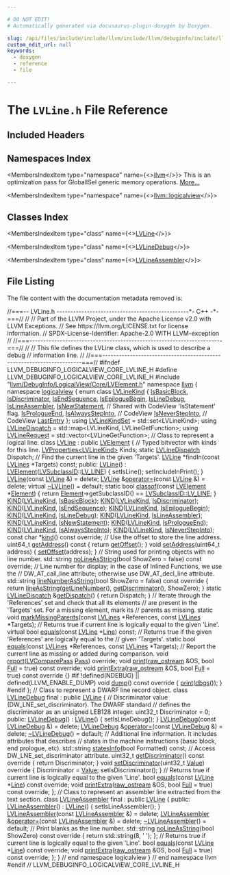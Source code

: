 ```yaml
---

# DO NOT EDIT!
# Automatically generated via docusaurus-plugin-doxygen by Doxygen.

slug: /api/files/include/include/llvm/include/llvm/debuginfo/include/llvm/debuginfo/logicalview/include/llvm/debuginfo/logicalview/core/lvline-h
custom_edit_url: null
keywords:
  - doxygen
  - reference
  - file

---
```





# The `LVLine.h` File Reference

<DoxygenPage pluginConfig={pluginConfig}>



## Included Headers

<IncludesList>
<IncludesListItem
  filePath="llvm/DebugInfo/LogicalView/Core/LVElement.h"
  permalink="/docs/api/files/include/include/llvm/include/llvm/debuginfo/include/llvm/debuginfo/logicalview/include/llvm/debuginfo/logicalview/core/lvelement-h"
  isLocal="true" />
</IncludesList>

## Namespaces Index

<MembersIndex>

<MembersIndexItem
  type="namespace"
  name={<><a href="/docs/api/namespaces/llvm">llvm</a></>}>
This is an optimization pass for GlobalISel generic memory operations. <a href="/docs/api/namespaces/llvm/#details">More...</a>
</MembersIndexItem>

<MembersIndexItem
  type="namespace"
  name={<><a href="/docs/api/namespaces/llvm/logicalview">llvm::logicalview</a></>}>
</MembersIndexItem>

</MembersIndex>

## Classes Index

<MembersIndex>

<MembersIndexItem
  type="class"
  name={<><a href="/docs/api/classes/llvm/logicalview/lvline">LVLine</a></>}>
</MembersIndexItem>

<MembersIndexItem
  type="class"
  name={<><a href="/docs/api/classes/llvm/logicalview/lvlinedebug">LVLineDebug</a></>}>
</MembersIndexItem>

<MembersIndexItem
  type="class"
  name={<><a href="/docs/api/classes/llvm/logicalview/lvlineassembler">LVLineAssembler</a></>}>
</MembersIndexItem>

</MembersIndex>


## File Listing

The file content with the documentation metadata removed is:

<ProgramListing>

<Link id="l00001" /><CodeLine lineNumber="1"><span class="doxyHighlightComment">//===-- LVLine.h ------------------------------------------------&#42;- C++ -&#42;-===//</span></CodeLine>
<Link id="l00002" /><CodeLine lineNumber="2"><span class="doxyHighlightComment">//</span></CodeLine>
<Link id="l00003" /><CodeLine lineNumber="3"><span class="doxyHighlightComment">// Part of the LLVM Project, under the Apache License v2.0 with LLVM Exceptions.</span></CodeLine>
<Link id="l00004" /><CodeLine lineNumber="4"><span class="doxyHighlightComment">// See https://llvm.org/LICENSE.txt for license information.</span></CodeLine>
<Link id="l00005" /><CodeLine lineNumber="5"><span class="doxyHighlightComment">// SPDX-License-Identifier: Apache-2.0 WITH LLVM-exception</span></CodeLine>
<Link id="l00006" /><CodeLine lineNumber="6"><span class="doxyHighlightComment">//</span></CodeLine>
<Link id="l00007" /><CodeLine lineNumber="7"><span class="doxyHighlightComment">//===----------------------------------------------------------------------===//</span></CodeLine>
<Link id="l00008" /><CodeLine lineNumber="8"><span class="doxyHighlightComment">//</span></CodeLine>
<Link id="l00009" /><CodeLine lineNumber="9"><span class="doxyHighlightComment">// This file defines the LVLine class, which is used to describe a debug</span></CodeLine>
<Link id="l00010" /><CodeLine lineNumber="10"><span class="doxyHighlightComment">// information line.</span></CodeLine>
<Link id="l00011" /><CodeLine lineNumber="11"><span class="doxyHighlightComment">//</span></CodeLine>
<Link id="l00012" /><CodeLine lineNumber="12"><span class="doxyHighlightComment">//===----------------------------------------------------------------------===//</span></CodeLine>
<Link id="l00013" /><CodeLine lineNumber="13"></CodeLine>
<Link id="l00014" /><CodeLine lineNumber="14"><span class="doxyHighlightPreprocessor">#ifndef LLVM&#95;DEBUGINFO&#95;LOGICALVIEW&#95;CORE&#95;LVLINE&#95;H</span></CodeLine>
<Link id="l00015" /><CodeLine lineNumber="15"><span class="doxyHighlightPreprocessor">#define LLVM&#95;DEBUGINFO&#95;LOGICALVIEW&#95;CORE&#95;LVLINE&#95;H</span></CodeLine>
<Link id="l00016" /><CodeLine lineNumber="16"></CodeLine>
<Link id="l00017" /><CodeLine lineNumber="17"><span class="doxyHighlightPreprocessor">#include &quot;<a href="/docs/api/files/include/include/llvm/include/llvm/debuginfo/include/llvm/debuginfo/logicalview/include/llvm/debuginfo/logicalview/core/lvelement-h">llvm/DebugInfo/LogicalView/Core/LVElement.h</a>&quot;</span></CodeLine>
<Link id="l00018" /><CodeLine lineNumber="18"></CodeLine>
<Link id="l00019" /><CodeLine lineNumber="19"><span class="doxyHighlightKeyword">namespace </span><span class="doxyHighlight"><a href="/docs/api/namespaces/llvm">llvm</a> &#123;</span></CodeLine>
<Link id="l00020" /><CodeLine lineNumber="20"><span class="doxyHighlightKeyword">namespace </span><span class="doxyHighlight"><a href="/docs/api/namespaces/llvm/logicalview">logicalview</a> &#123;</span></CodeLine>
<Link id="l00021" /><CodeLine lineNumber="21"></CodeLine>
<Link id="l00022" /><CodeLine lineNumber="22" lineLink="/docs/api/namespaces/llvm/logicalview/#a4fb88498f1d8cd98780c0efa2f375336"><span class="doxyHighlightKeyword">enum class</span><span class="doxyHighlight"> <a href="/docs/api/namespaces/llvm/logicalview/#a4fb88498f1d8cd98780c0efa2f375336">LVLineKind</a> &#123;</span></CodeLine>
<Link id="l00023" /><CodeLine lineNumber="23" lineLink="/docs/api/namespaces/llvm/logicalview/#a4fb88498f1d8cd98780c0efa2f375336a6168a0859683f97b2b5d9cbba8c8e257"><span class="doxyHighlight">  <a href="/docs/api/namespaces/llvm/logicalview/#a4fb88498f1d8cd98780c0efa2f375336a6168a0859683f97b2b5d9cbba8c8e257">IsBasicBlock</a>,</span></CodeLine>
<Link id="l00024" /><CodeLine lineNumber="24" lineLink="/docs/api/namespaces/llvm/logicalview/#a4fb88498f1d8cd98780c0efa2f375336af68d45f25392ac94653fdef15baff34e"><span class="doxyHighlight">  <a href="/docs/api/namespaces/llvm/logicalview/#a4fb88498f1d8cd98780c0efa2f375336af68d45f25392ac94653fdef15baff34e">IsDiscriminator</a>,</span></CodeLine>
<Link id="l00025" /><CodeLine lineNumber="25" lineLink="/docs/api/namespaces/llvm/logicalview/#a4fb88498f1d8cd98780c0efa2f375336abd287ea9da334cd09c1e2c67af106bc6"><span class="doxyHighlight">  <a href="/docs/api/namespaces/llvm/logicalview/#a4fb88498f1d8cd98780c0efa2f375336abd287ea9da334cd09c1e2c67af106bc6">IsEndSequence</a>,</span></CodeLine>
<Link id="l00026" /><CodeLine lineNumber="26" lineLink="/docs/api/namespaces/llvm/logicalview/#a4fb88498f1d8cd98780c0efa2f375336a3b10f9d068c0e6888102f444a501c47b"><span class="doxyHighlight">  <a href="/docs/api/namespaces/llvm/logicalview/#a4fb88498f1d8cd98780c0efa2f375336a3b10f9d068c0e6888102f444a501c47b">IsEpilogueBegin</a>,</span></CodeLine>
<Link id="l00027" /><CodeLine lineNumber="27" lineLink="/docs/api/namespaces/llvm/logicalview/#a4fb88498f1d8cd98780c0efa2f375336a45bb89d7ce1e65df49f3c2a5cf216a9e"><span class="doxyHighlight">  <a href="/docs/api/namespaces/llvm/logicalview/#a4fb88498f1d8cd98780c0efa2f375336a45bb89d7ce1e65df49f3c2a5cf216a9e">IsLineDebug</a>,</span></CodeLine>
<Link id="l00028" /><CodeLine lineNumber="28" lineLink="/docs/api/namespaces/llvm/logicalview/#a4fb88498f1d8cd98780c0efa2f375336a35ff992760017bb12dd87737bc73c50b"><span class="doxyHighlight">  <a href="/docs/api/namespaces/llvm/logicalview/#a4fb88498f1d8cd98780c0efa2f375336a35ff992760017bb12dd87737bc73c50b">IsLineAssembler</a>,</span></CodeLine>
<Link id="l00029" /><CodeLine lineNumber="29" lineLink="/docs/api/namespaces/llvm/logicalview/#a4fb88498f1d8cd98780c0efa2f375336aa029b03eaba8b6dfabd628cf32ac4f44"><span class="doxyHighlight">  <a href="/docs/api/namespaces/llvm/logicalview/#a4fb88498f1d8cd98780c0efa2f375336aa029b03eaba8b6dfabd628cf32ac4f44">IsNewStatement</a>, </span><span class="doxyHighlightComment">// Shared with CodeView &#39;IsStatement&#39; flag.</span></CodeLine>
<Link id="l00030" /><CodeLine lineNumber="30" lineLink="/docs/api/namespaces/llvm/logicalview/#a4fb88498f1d8cd98780c0efa2f375336aa5a52802d816b1166f70222433e6c6dd"><span class="doxyHighlight">  <a href="/docs/api/namespaces/llvm/logicalview/#a4fb88498f1d8cd98780c0efa2f375336aa5a52802d816b1166f70222433e6c6dd">IsPrologueEnd</a>,</span></CodeLine>
<Link id="l00031" /><CodeLine lineNumber="31" lineLink="/docs/api/namespaces/llvm/logicalview/#a4fb88498f1d8cd98780c0efa2f375336a50d4705ee0083c52abb656dd67ddb150"><span class="doxyHighlight">  <a href="/docs/api/namespaces/llvm/logicalview/#a4fb88498f1d8cd98780c0efa2f375336a50d4705ee0083c52abb656dd67ddb150">IsAlwaysStepInto</a>, </span><span class="doxyHighlightComment">// CodeView</span></CodeLine>
<Link id="l00032" /><CodeLine lineNumber="32" lineLink="/docs/api/namespaces/llvm/logicalview/#a4fb88498f1d8cd98780c0efa2f375336af078f2fd1776dd9cdd59522d51309ea0"><span class="doxyHighlight">  <a href="/docs/api/namespaces/llvm/logicalview/#a4fb88498f1d8cd98780c0efa2f375336af078f2fd1776dd9cdd59522d51309ea0">IsNeverStepInto</a>,  </span><span class="doxyHighlightComment">// CodeView</span></CodeLine>
<Link id="l00033" /><CodeLine lineNumber="33" lineLink="/docs/api/namespaces/llvm/logicalview/#a4fb88498f1d8cd98780c0efa2f375336aa8dd94192f46c5d6b627fa48d2232456"><span class="doxyHighlight">  <a href="/docs/api/namespaces/llvm/logicalview/#a67a0a9e98b6eba7815f33e0e25ab4a3daa8dd94192f46c5d6b627fa48d2232456">LastEntry</a></span></CodeLine>
<Link id="l00034" /><CodeLine lineNumber="34"><span class="doxyHighlight">&#125;;</span></CodeLine>
<Link id="l00035" /><CodeLine lineNumber="35" lineLink="/docs/api/namespaces/llvm/logicalview/#adfdf444035a779e7455d7f8113c8dc6a"><span class="doxyHighlightKeyword">using </span><span class="doxyHighlight"><a href="/docs/api/namespaces/llvm/logicalview/#adfdf444035a779e7455d7f8113c8dc6a">LVLineKindSet</a> = std::set&lt;LVLineKind&gt;;</span></CodeLine>
<Link id="l00036" /><CodeLine lineNumber="36" lineLink="/docs/api/namespaces/llvm/logicalview/#a1e9ba607f668a01329e28f5ed0762246"><span class="doxyHighlightKeyword">using </span><span class="doxyHighlight"><a href="/docs/api/namespaces/llvm/logicalview/#a1e9ba607f668a01329e28f5ed0762246">LVLineDispatch</a> = std::map&lt;LVLineKind, LVLineGetFunction&gt;;</span></CodeLine>
<Link id="l00037" /><CodeLine lineNumber="37" lineLink="/docs/api/namespaces/llvm/logicalview/#a22db5a95e059f68039e3b4349e5f27ff"><span class="doxyHighlightKeyword">using </span><span class="doxyHighlight"><a href="/docs/api/namespaces/llvm/logicalview/#a22db5a95e059f68039e3b4349e5f27ff">LVLineRequest</a> = std::vector&lt;LVLineGetFunction&gt;;</span></CodeLine>
<Link id="l00038" /><CodeLine lineNumber="38"></CodeLine>
<Link id="l00039" /><CodeLine lineNumber="39"><span class="doxyHighlightComment">// Class to represent a logical line.</span></CodeLine>
<Link id="l00040" /><CodeLine lineNumber="40" lineLink="/docs/api/classes/llvm/logicalview/lvline"><span class="doxyHighlightKeyword">class </span><span class="doxyHighlight"><a href="/docs/api/classes/llvm/logicalview/lvline/#a1015eee700c3e9537e1d692d4f3834d8">LVLine</a> : </span><span class="doxyHighlightKeyword">public</span><span class="doxyHighlight"> <a href="/docs/api/classes/llvm/logicalview/lvelement/#a472b2d467bd099e1735f895c415ae034">LVElement</a> &#123;</span></CodeLine>
<Link id="l00041" /><CodeLine lineNumber="41"><span class="doxyHighlight">  </span><span class="doxyHighlightComment">// Typed bitvector with kinds for this line.</span></CodeLine>
<Link id="l00042" /><CodeLine lineNumber="42"><span class="doxyHighlight">  <a href="/docs/api/classes/llvm/logicalview/lvproperties">LVProperties&lt;LVLineKind&gt;</a> Kinds;</span></CodeLine>
<Link id="l00043" /><CodeLine lineNumber="43"><span class="doxyHighlight">  </span><span class="doxyHighlightKeyword">static</span><span class="doxyHighlight"> <a href="/docs/api/namespaces/llvm/logicalview/#a1e9ba607f668a01329e28f5ed0762246">LVLineDispatch</a> Dispatch;</span></CodeLine>
<Link id="l00044" /><CodeLine lineNumber="44"></CodeLine>
<Link id="l00045" /><CodeLine lineNumber="45"><span class="doxyHighlight">  </span><span class="doxyHighlightComment">// Find the current line in the given &#39;Targets&#39;.</span></CodeLine>
<Link id="l00046" /><CodeLine lineNumber="46"><span class="doxyHighlight">  <a href="/docs/api/classes/llvm/logicalview/lvline/#a1015eee700c3e9537e1d692d4f3834d8">LVLine</a> &#42;findIn(</span><span class="doxyHighlightKeyword">const</span><span class="doxyHighlight"> <a href="/docs/api/namespaces/llvm/logicalview/#ad04c501dd7f0cb888ae3e44b71be05e0">LVLines</a> &#42;Targets) </span><span class="doxyHighlightKeyword">const</span><span class="doxyHighlight">;</span></CodeLine>
<Link id="l00047" /><CodeLine lineNumber="47"></CodeLine>
<Link id="l00048" /><CodeLine lineNumber="48"><span class="doxyHighlightKeyword">public</span><span class="doxyHighlight">:</span></CodeLine>
<Link id="l00049" /><CodeLine lineNumber="49" lineLink="/docs/api/classes/llvm/logicalview/lvline/#a1015eee700c3e9537e1d692d4f3834d8"><span class="doxyHighlight">  <a href="/docs/api/classes/llvm/logicalview/lvline/#a1015eee700c3e9537e1d692d4f3834d8">LVLine</a>() : <a href="/docs/api/classes/llvm/logicalview/lvelement/#a472b2d467bd099e1735f895c415ae034">LVElement</a>(<a href="/docs/api/namespaces/llvm/logicalview/#ac5b889725ac97a28717b8f8de99c9797">LVSubclassID</a>::<a href="/docs/api/namespaces/llvm/logicalview/#ac5b889725ac97a28717b8f8de99c9797ac7cb35d428aaa13c76e02b35d152163a">LV&#95;LINE</a>) &#123;</span></CodeLine>
<Link id="l00050" /><CodeLine lineNumber="50"><span class="doxyHighlight">    setIsLine();</span></CodeLine>
<Link id="l00051" /><CodeLine lineNumber="51"><span class="doxyHighlight">    setIncludeInPrint();</span></CodeLine>
<Link id="l00052" /><CodeLine lineNumber="52"><span class="doxyHighlight">  &#125;</span></CodeLine>
<Link id="l00053" /><CodeLine lineNumber="53" lineLink="/docs/api/classes/llvm/logicalview/lvline/#ae94e8fd58bdc3dac3e50364163c0fd0d"><span class="doxyHighlight">  <a href="/docs/api/classes/llvm/logicalview/lvline/#ae94e8fd58bdc3dac3e50364163c0fd0d">LVLine</a>(</span><span class="doxyHighlightKeyword">const</span><span class="doxyHighlight"> <a href="/docs/api/classes/llvm/logicalview/lvline/#a1015eee700c3e9537e1d692d4f3834d8">LVLine</a> &amp;) = </span><span class="doxyHighlightKeyword">delete</span><span class="doxyHighlight">;</span></CodeLine>
<Link id="l00054" /><CodeLine lineNumber="54" lineLink="/docs/api/classes/llvm/logicalview/lvline/#ac1369e631aebe154c6771e16e539ec19"><span class="doxyHighlight">  <a href="/docs/api/classes/llvm/logicalview/lvline/#a1015eee700c3e9537e1d692d4f3834d8">LVLine</a> &amp;<a href="/docs/api/classes/llvm/logicalview/lvline/#ac1369e631aebe154c6771e16e539ec19">operator=</a>(</span><span class="doxyHighlightKeyword">const</span><span class="doxyHighlight"> <a href="/docs/api/classes/llvm/logicalview/lvline/#a1015eee700c3e9537e1d692d4f3834d8">LVLine</a> &amp;) = </span><span class="doxyHighlightKeyword">delete</span><span class="doxyHighlight">;</span></CodeLine>
<Link id="l00055" /><CodeLine lineNumber="55" lineLink="/docs/api/classes/llvm/logicalview/lvline/#a4b10c2de3e045c8eb1eea83ddd1f9a9e"><span class="doxyHighlight">  </span><span class="doxyHighlightKeyword">virtual</span><span class="doxyHighlight"> <a href="/docs/api/classes/llvm/logicalview/lvline/#a4b10c2de3e045c8eb1eea83ddd1f9a9e">~LVLine</a>() = </span><span class="doxyHighlightKeywordFlow">default</span><span class="doxyHighlight">;</span></CodeLine>
<Link id="l00056" /><CodeLine lineNumber="56"></CodeLine>
<Link id="l00057" /><CodeLine lineNumber="57" lineLink="/docs/api/classes/llvm/logicalview/lvline/#a830572ebdf3fbf03ed3cb6e8775cf806"><span class="doxyHighlight">  </span><span class="doxyHighlightKeyword">static</span><span class="doxyHighlight"> </span><span class="doxyHighlightKeywordType">bool</span><span class="doxyHighlight"> <a href="/docs/api/classes/llvm/logicalview/lvline/#a830572ebdf3fbf03ed3cb6e8775cf806">classof</a>(</span><span class="doxyHighlightKeyword">const</span><span class="doxyHighlight"> <a href="/docs/api/classes/llvm/logicalview/lvelement/#a472b2d467bd099e1735f895c415ae034">LVElement</a> &#42;<a href="/docs/api/classes/llvm/logicalview/lvobject/#a0443a6aea3e495934ac8b6da347b18cc">Element</a>) &#123;</span></CodeLine>
<Link id="l00058" /><CodeLine lineNumber="58"><span class="doxyHighlight">    </span><span class="doxyHighlightKeywordFlow">return</span><span class="doxyHighlight"> <a href="/docs/api/classes/llvm/logicalview/lvobject/#a0443a6aea3e495934ac8b6da347b18cc">Element</a>-&gt;getSubclassID() == <a href="/docs/api/namespaces/llvm/logicalview/#ac5b889725ac97a28717b8f8de99c9797ac7cb35d428aaa13c76e02b35d152163a">LVSubclassID::LV&#95;LINE</a>;</span></CodeLine>
<Link id="l00059" /><CodeLine lineNumber="59"><span class="doxyHighlight">  &#125;</span></CodeLine>
<Link id="l00060" /><CodeLine lineNumber="60"></CodeLine>
<Link id="l00061" /><CodeLine lineNumber="61" lineLink="/docs/api/classes/llvm/logicalview/lvline/#a81f7b6c86e40421e4a37695f8d77e9d1"><span class="doxyHighlight">  <a href="/docs/api/classes/llvm/logicalview/lvline/#a81f7b6c86e40421e4a37695f8d77e9d1">KIND</a>(<a href="/docs/api/namespaces/llvm/logicalview/#a4fb88498f1d8cd98780c0efa2f375336">LVLineKind</a>, <a href="/docs/api/namespaces/llvm/logicalview/#a4fb88498f1d8cd98780c0efa2f375336a6168a0859683f97b2b5d9cbba8c8e257">IsBasicBlock</a>);</span></CodeLine>
<Link id="l00062" /><CodeLine lineNumber="62" lineLink="/docs/api/classes/llvm/logicalview/lvline/#a8b1a498919ce1810e06810910bd079a1"><span class="doxyHighlight">  <a href="/docs/api/classes/llvm/logicalview/lvline/#a8b1a498919ce1810e06810910bd079a1">KIND</a>(<a href="/docs/api/namespaces/llvm/logicalview/#a4fb88498f1d8cd98780c0efa2f375336">LVLineKind</a>, <a href="/docs/api/namespaces/llvm/logicalview/#a4fb88498f1d8cd98780c0efa2f375336af68d45f25392ac94653fdef15baff34e">IsDiscriminator</a>);</span></CodeLine>
<Link id="l00063" /><CodeLine lineNumber="63" lineLink="/docs/api/classes/llvm/logicalview/lvline/#ad3b2a9f457e2b250b97129e536576c0d"><span class="doxyHighlight">  <a href="/docs/api/classes/llvm/logicalview/lvline/#ad3b2a9f457e2b250b97129e536576c0d">KIND</a>(<a href="/docs/api/namespaces/llvm/logicalview/#a4fb88498f1d8cd98780c0efa2f375336">LVLineKind</a>, <a href="/docs/api/namespaces/llvm/logicalview/#a4fb88498f1d8cd98780c0efa2f375336abd287ea9da334cd09c1e2c67af106bc6">IsEndSequence</a>);</span></CodeLine>
<Link id="l00064" /><CodeLine lineNumber="64" lineLink="/docs/api/classes/llvm/logicalview/lvline/#a00f26bda6881606dcbed83576c639e92"><span class="doxyHighlight">  <a href="/docs/api/classes/llvm/logicalview/lvline/#a00f26bda6881606dcbed83576c639e92">KIND</a>(<a href="/docs/api/namespaces/llvm/logicalview/#a4fb88498f1d8cd98780c0efa2f375336">LVLineKind</a>, <a href="/docs/api/namespaces/llvm/logicalview/#a4fb88498f1d8cd98780c0efa2f375336a3b10f9d068c0e6888102f444a501c47b">IsEpilogueBegin</a>);</span></CodeLine>
<Link id="l00065" /><CodeLine lineNumber="65" lineLink="/docs/api/classes/llvm/logicalview/lvline/#aafc5e60943251203a56975462c3e93e8"><span class="doxyHighlight">  <a href="/docs/api/classes/llvm/logicalview/lvline/#aafc5e60943251203a56975462c3e93e8">KIND</a>(<a href="/docs/api/namespaces/llvm/logicalview/#a4fb88498f1d8cd98780c0efa2f375336">LVLineKind</a>, <a href="/docs/api/namespaces/llvm/logicalview/#a4fb88498f1d8cd98780c0efa2f375336a45bb89d7ce1e65df49f3c2a5cf216a9e">IsLineDebug</a>);</span></CodeLine>
<Link id="l00066" /><CodeLine lineNumber="66" lineLink="/docs/api/classes/llvm/logicalview/lvline/#a60d07a3bb7eca82ee195df08a62c3f4b"><span class="doxyHighlight">  <a href="/docs/api/classes/llvm/logicalview/lvline/#a60d07a3bb7eca82ee195df08a62c3f4b">KIND</a>(<a href="/docs/api/namespaces/llvm/logicalview/#a4fb88498f1d8cd98780c0efa2f375336">LVLineKind</a>, <a href="/docs/api/namespaces/llvm/logicalview/#a4fb88498f1d8cd98780c0efa2f375336a35ff992760017bb12dd87737bc73c50b">IsLineAssembler</a>);</span></CodeLine>
<Link id="l00067" /><CodeLine lineNumber="67" lineLink="/docs/api/classes/llvm/logicalview/lvline/#af3cdf122bc78e7f9512f28300fabcbe7"><span class="doxyHighlight">  <a href="/docs/api/classes/llvm/logicalview/lvline/#af3cdf122bc78e7f9512f28300fabcbe7">KIND</a>(<a href="/docs/api/namespaces/llvm/logicalview/#a4fb88498f1d8cd98780c0efa2f375336">LVLineKind</a>, <a href="/docs/api/namespaces/llvm/logicalview/#a4fb88498f1d8cd98780c0efa2f375336aa029b03eaba8b6dfabd628cf32ac4f44">IsNewStatement</a>);</span></CodeLine>
<Link id="l00068" /><CodeLine lineNumber="68" lineLink="/docs/api/classes/llvm/logicalview/lvline/#a79d0d9999d5eb0870b37541490ab41c4"><span class="doxyHighlight">  <a href="/docs/api/classes/llvm/logicalview/lvline/#a79d0d9999d5eb0870b37541490ab41c4">KIND</a>(<a href="/docs/api/namespaces/llvm/logicalview/#a4fb88498f1d8cd98780c0efa2f375336">LVLineKind</a>, <a href="/docs/api/namespaces/llvm/logicalview/#a4fb88498f1d8cd98780c0efa2f375336aa5a52802d816b1166f70222433e6c6dd">IsPrologueEnd</a>);</span></CodeLine>
<Link id="l00069" /><CodeLine lineNumber="69" lineLink="/docs/api/classes/llvm/logicalview/lvline/#a9e9ceb976285271e398b9314e759d1cb"><span class="doxyHighlight">  <a href="/docs/api/classes/llvm/logicalview/lvline/#a9e9ceb976285271e398b9314e759d1cb">KIND</a>(<a href="/docs/api/namespaces/llvm/logicalview/#a4fb88498f1d8cd98780c0efa2f375336">LVLineKind</a>, <a href="/docs/api/namespaces/llvm/logicalview/#a4fb88498f1d8cd98780c0efa2f375336a50d4705ee0083c52abb656dd67ddb150">IsAlwaysStepInto</a>);</span></CodeLine>
<Link id="l00070" /><CodeLine lineNumber="70" lineLink="/docs/api/classes/llvm/logicalview/lvline/#a2af2bdff3e8be25bb12e5af6e3e27810"><span class="doxyHighlight">  <a href="/docs/api/classes/llvm/logicalview/lvline/#a2af2bdff3e8be25bb12e5af6e3e27810">KIND</a>(<a href="/docs/api/namespaces/llvm/logicalview/#a4fb88498f1d8cd98780c0efa2f375336">LVLineKind</a>, <a href="/docs/api/namespaces/llvm/logicalview/#a4fb88498f1d8cd98780c0efa2f375336af078f2fd1776dd9cdd59522d51309ea0">IsNeverStepInto</a>);</span></CodeLine>
<Link id="l00071" /><CodeLine lineNumber="71"></CodeLine>
<Link id="l00072" /><CodeLine lineNumber="72"><span class="doxyHighlight">  </span><span class="doxyHighlightKeyword">const</span><span class="doxyHighlight"> </span><span class="doxyHighlightKeywordType">char</span><span class="doxyHighlight"> &#42;<a href="/docs/api/classes/llvm/logicalview/lvline/#adc5ba30e9e04600372b7d3cf7e957fd5">kind</a>() </span><span class="doxyHighlightKeyword">const override</span><span class="doxyHighlight">;</span></CodeLine>
<Link id="l00073" /><CodeLine lineNumber="73"></CodeLine>
<Link id="l00074" /><CodeLine lineNumber="74"><span class="doxyHighlight">  </span><span class="doxyHighlightComment">// Use the offset to store the line address.</span></CodeLine>
<Link id="l00075" /><CodeLine lineNumber="75" lineLink="/docs/api/classes/llvm/logicalview/lvline/#a4e5001b48647e107857eda144d40d061"><span class="doxyHighlight">  uint64&#95;t <a href="/docs/api/classes/llvm/logicalview/lvline/#a4e5001b48647e107857eda144d40d061">getAddress</a>()</span><span class="doxyHighlightKeyword"> const </span><span class="doxyHighlight">&#123; </span><span class="doxyHighlightKeywordFlow">return</span><span class="doxyHighlight"> <a href="/docs/api/classes/llvm/logicalview/lvobject/#ad2140967118b77a7ba7115ac2ba743ca">getOffset</a>(); &#125;</span></CodeLine>
<Link id="l00076" /><CodeLine lineNumber="76" lineLink="/docs/api/classes/llvm/logicalview/lvline/#a41924d422af859b625249ba76ee61a69"><span class="doxyHighlight">  </span><span class="doxyHighlightKeywordType">void</span><span class="doxyHighlight"> <a href="/docs/api/classes/llvm/logicalview/lvline/#a41924d422af859b625249ba76ee61a69">setAddress</a>(uint64&#95;t address) &#123; <a href="/docs/api/classes/llvm/logicalview/lvobject/#ac91b7c005927969946b469b676f10d97">setOffset</a>(address); &#125;</span></CodeLine>
<Link id="l00077" /><CodeLine lineNumber="77"></CodeLine>
<Link id="l00078" /><CodeLine lineNumber="78"><span class="doxyHighlight">  </span><span class="doxyHighlightComment">// String used for printing objects with no line number.</span></CodeLine>
<Link id="l00079" /><CodeLine lineNumber="79"><span class="doxyHighlight">  std::string <a href="/docs/api/classes/llvm/logicalview/lvline/#a1a3b0435e59b8930d71e535e11a9b4de">noLineAsString</a>(</span><span class="doxyHighlightKeywordType">bool</span><span class="doxyHighlight"> ShowZero = </span><span class="doxyHighlightKeyword">false</span><span class="doxyHighlight">) </span><span class="doxyHighlightKeyword">const override</span><span class="doxyHighlight">;</span></CodeLine>
<Link id="l00080" /><CodeLine lineNumber="80"></CodeLine>
<Link id="l00081" /><CodeLine lineNumber="81"><span class="doxyHighlight">  </span><span class="doxyHighlightComment">// Line number for display; in the case of Inlined Functions, we use the</span></CodeLine>
<Link id="l00082" /><CodeLine lineNumber="82"><span class="doxyHighlight">  </span><span class="doxyHighlightComment">// DW&#95;AT&#95;call&#95;line attribute; otherwise use DW&#95;AT&#95;decl&#95;line attribute.</span></CodeLine>
<Link id="l00083" /><CodeLine lineNumber="83" lineLink="/docs/api/classes/llvm/logicalview/lvline/#a0f47c1b4f7207e95355eddcd47dce0b7"><span class="doxyHighlight">  std::string <a href="/docs/api/classes/llvm/logicalview/lvline/#a0f47c1b4f7207e95355eddcd47dce0b7">lineNumberAsString</a>(</span><span class="doxyHighlightKeywordType">bool</span><span class="doxyHighlight"> ShowZero = </span><span class="doxyHighlightKeyword">false</span><span class="doxyHighlight">)</span><span class="doxyHighlightKeyword"> const override </span><span class="doxyHighlight">&#123;</span></CodeLine>
<Link id="l00084" /><CodeLine lineNumber="84"><span class="doxyHighlight">    </span><span class="doxyHighlightKeywordFlow">return</span><span class="doxyHighlight"> <a href="/docs/api/classes/llvm/logicalview/lvobject/#a37c137ed3c3bebc4ca879a8e4dfd3d7d">lineAsString</a>(<a href="/docs/api/classes/llvm/logicalview/lvobject/#ac47eb4987d3db85355e932bd4da81afc">getLineNumber</a>(), <a href="/docs/api/classes/llvm/logicalview/lvelement/#a5f6a34d7729becb99c2b24dad217a2ef">getDiscriminator</a>(), ShowZero);</span></CodeLine>
<Link id="l00085" /><CodeLine lineNumber="85"><span class="doxyHighlight">  &#125;</span></CodeLine>
<Link id="l00086" /><CodeLine lineNumber="86"></CodeLine>
<Link id="l00087" /><CodeLine lineNumber="87" lineLink="/docs/api/classes/llvm/logicalview/lvline/#a315afe1c8e75ff9d7725cbfabf4d9e30"><span class="doxyHighlight">  </span><span class="doxyHighlightKeyword">static</span><span class="doxyHighlight"> <a href="/docs/api/namespaces/llvm/logicalview/#a1e9ba607f668a01329e28f5ed0762246">LVLineDispatch</a> &amp;<a href="/docs/api/classes/llvm/logicalview/lvline/#a315afe1c8e75ff9d7725cbfabf4d9e30">getDispatch</a>() &#123; </span><span class="doxyHighlightKeywordFlow">return</span><span class="doxyHighlight"> Dispatch; &#125;</span></CodeLine>
<Link id="l00088" /><CodeLine lineNumber="88"></CodeLine>
<Link id="l00089" /><CodeLine lineNumber="89"><span class="doxyHighlight">  </span><span class="doxyHighlightComment">// Iterate through the &#39;References&#39; set and check that all its elements</span></CodeLine>
<Link id="l00090" /><CodeLine lineNumber="90"><span class="doxyHighlight">  </span><span class="doxyHighlightComment">// are present in the &#39;Targets&#39; set. For a missing element, mark its</span></CodeLine>
<Link id="l00091" /><CodeLine lineNumber="91"><span class="doxyHighlight">  </span><span class="doxyHighlightComment">// parents as missing.</span></CodeLine>
<Link id="l00092" /><CodeLine lineNumber="92"><span class="doxyHighlight">  </span><span class="doxyHighlightKeyword">static</span><span class="doxyHighlight"> </span><span class="doxyHighlightKeywordType">void</span><span class="doxyHighlight"> <a href="/docs/api/classes/llvm/logicalview/lvline/#a6d546d2dc7691a900b4ce56e867c3831">markMissingParents</a>(</span><span class="doxyHighlightKeyword">const</span><span class="doxyHighlight"> <a href="/docs/api/namespaces/llvm/logicalview/#ad04c501dd7f0cb888ae3e44b71be05e0">LVLines</a> &#42;References,</span></CodeLine>
<Link id="l00093" /><CodeLine lineNumber="93"><span class="doxyHighlight">                                 </span><span class="doxyHighlightKeyword">const</span><span class="doxyHighlight"> <a href="/docs/api/namespaces/llvm/logicalview/#ad04c501dd7f0cb888ae3e44b71be05e0">LVLines</a> &#42;Targets);</span></CodeLine>
<Link id="l00094" /><CodeLine lineNumber="94"></CodeLine>
<Link id="l00095" /><CodeLine lineNumber="95"><span class="doxyHighlight">  </span><span class="doxyHighlightComment">// Returns true if current line is logically equal to the given &#39;Line&#39;.</span></CodeLine>
<Link id="l00096" /><CodeLine lineNumber="96"><span class="doxyHighlight">  </span><span class="doxyHighlightKeyword">virtual</span><span class="doxyHighlight"> </span><span class="doxyHighlightKeywordType">bool</span><span class="doxyHighlight"> <a href="/docs/api/classes/llvm/logicalview/lvline/#afbd5df8c9ed8f0100036ccc619687009">equals</a>(</span><span class="doxyHighlightKeyword">const</span><span class="doxyHighlight"> <a href="/docs/api/classes/llvm/logicalview/lvline">LVLine</a> &#42;<a href="/docs/api/classes/llvm/codeview/line">Line</a>) </span><span class="doxyHighlightKeyword">const</span><span class="doxyHighlight">;</span></CodeLine>
<Link id="l00097" /><CodeLine lineNumber="97"></CodeLine>
<Link id="l00098" /><CodeLine lineNumber="98"><span class="doxyHighlight">  </span><span class="doxyHighlightComment">// Returns true if the given &#39;References&#39; are logically equal to the</span></CodeLine>
<Link id="l00099" /><CodeLine lineNumber="99"><span class="doxyHighlight">  </span><span class="doxyHighlightComment">// given &#39;Targets&#39;.</span></CodeLine>
<Link id="l00100" /><CodeLine lineNumber="100"><span class="doxyHighlight">  </span><span class="doxyHighlightKeyword">static</span><span class="doxyHighlight"> </span><span class="doxyHighlightKeywordType">bool</span><span class="doxyHighlight"> <a href="/docs/api/classes/llvm/logicalview/lvline/#afbd5df8c9ed8f0100036ccc619687009">equals</a>(</span><span class="doxyHighlightKeyword">const</span><span class="doxyHighlight"> <a href="/docs/api/namespaces/llvm/logicalview/#ad04c501dd7f0cb888ae3e44b71be05e0">LVLines</a> &#42;References, </span><span class="doxyHighlightKeyword">const</span><span class="doxyHighlight"> <a href="/docs/api/namespaces/llvm/logicalview/#ad04c501dd7f0cb888ae3e44b71be05e0">LVLines</a> &#42;Targets);</span></CodeLine>
<Link id="l00101" /><CodeLine lineNumber="101"></CodeLine>
<Link id="l00102" /><CodeLine lineNumber="102"><span class="doxyHighlight">  </span><span class="doxyHighlightComment">// Report the current line as missing or added during comparison.</span></CodeLine>
<Link id="l00103" /><CodeLine lineNumber="103"><span class="doxyHighlight">  </span><span class="doxyHighlightKeywordType">void</span><span class="doxyHighlight"> <a href="/docs/api/classes/llvm/logicalview/lvline/#ad49559904127554f5ce29dc9590e45fc">report</a>(<a href="/docs/api/namespaces/llvm/logicalview/#a2f63e339cd88f5a8e97a8150ea9129d2">LVComparePass</a> <a href="/docs/api/classes/llvm/pass">Pass</a>) </span><span class="doxyHighlightKeyword">override</span><span class="doxyHighlight">;</span></CodeLine>
<Link id="l00104" /><CodeLine lineNumber="104"></CodeLine>
<Link id="l00105" /><CodeLine lineNumber="105"><span class="doxyHighlight">  </span><span class="doxyHighlightKeywordType">void</span><span class="doxyHighlight"> <a href="/docs/api/classes/llvm/logicalview/lvline/#adcc147f0a6d7ea6d42f7935075b46de1">print</a>(<a href="/docs/api/classes/llvm/raw-ostream">raw&#95;ostream</a> &amp;OS, </span><span class="doxyHighlightKeywordType">bool</span><span class="doxyHighlight"> <a href="/docs/api/namespaces/llvm/#ad5b7ced2aa529c892b2219cd29b08760abbd47109890259c0127154db1af26c75">Full</a> = </span><span class="doxyHighlightKeyword">true</span><span class="doxyHighlight">) </span><span class="doxyHighlightKeyword">const override</span><span class="doxyHighlight">;</span></CodeLine>
<Link id="l00106" /><CodeLine lineNumber="106" lineLink="/docs/api/classes/llvm/logicalview/lvline/#a88b978eda90dc9a93680572c9587850b"><span class="doxyHighlight">  </span><span class="doxyHighlightKeywordType">void</span><span class="doxyHighlight"> <a href="/docs/api/classes/llvm/logicalview/lvline/#a88b978eda90dc9a93680572c9587850b">printExtra</a>(<a href="/docs/api/classes/llvm/raw-ostream">raw&#95;ostream</a> &amp;OS, </span><span class="doxyHighlightKeywordType">bool</span><span class="doxyHighlight"> <a href="/docs/api/namespaces/llvm/#ad5b7ced2aa529c892b2219cd29b08760abbd47109890259c0127154db1af26c75">Full</a> = </span><span class="doxyHighlightKeyword">true</span><span class="doxyHighlight">)</span><span class="doxyHighlightKeyword"> const override </span><span class="doxyHighlight">&#123;&#125;</span></CodeLine>
<Link id="l00107" /><CodeLine lineNumber="107"></CodeLine>
<Link id="l00108" /><CodeLine lineNumber="108"><span class="doxyHighlightPreprocessor">#if !defined(NDEBUG) || defined(LLVM&#95;ENABLE&#95;DUMP)</span></CodeLine>
<Link id="l00109" /><CodeLine lineNumber="109" lineLink="/docs/api/classes/llvm/logicalview/lvline/#ad4311002e4e96e5a777fb0c7a92f67ed"><span class="doxyHighlight">  </span><span class="doxyHighlightKeywordType">void</span><span class="doxyHighlight"> <a href="/docs/api/classes/llvm/logicalview/lvline/#ad4311002e4e96e5a777fb0c7a92f67ed">dump</a>()</span><span class="doxyHighlightKeyword"> const override </span><span class="doxyHighlight">&#123; <a href="/docs/api/classes/llvm/logicalview/lvline/#adcc147f0a6d7ea6d42f7935075b46de1">print</a>(<a href="/docs/api/namespaces/llvm/#a7c46c742c31be54870e2038048e6b391">dbgs</a>()); &#125;</span></CodeLine>
<Link id="l00110" /><CodeLine lineNumber="110"><span class="doxyHighlightPreprocessor">#endif</span></CodeLine>
<Link id="l00111" /><CodeLine lineNumber="111"><span class="doxyHighlight">&#125;;</span></CodeLine>
<Link id="l00112" /><CodeLine lineNumber="112"></CodeLine>
<Link id="l00113" /><CodeLine lineNumber="113"><span class="doxyHighlightComment">// Class to represent a DWARF line record object.</span></CodeLine>
<Link id="l00114" /><CodeLine lineNumber="114" lineLink="/docs/api/classes/llvm/logicalview/lvlinedebug"><span class="doxyHighlightKeyword">class </span><span class="doxyHighlight"><a href="/docs/api/classes/llvm/logicalview/lvlinedebug/#a0abb6f168bbbe5cffebe2a5cbbd9d6e6">LVLineDebug</a> final : </span><span class="doxyHighlightKeyword">public</span><span class="doxyHighlight"> <a href="/docs/api/classes/llvm/logicalview/lvline/#a1015eee700c3e9537e1d692d4f3834d8">LVLine</a> &#123;</span></CodeLine>
<Link id="l00115" /><CodeLine lineNumber="115"><span class="doxyHighlight">  </span><span class="doxyHighlightComment">// Discriminator value (DW&#95;LNE&#95;set&#95;discriminator). The DWARF standard</span></CodeLine>
<Link id="l00116" /><CodeLine lineNumber="116"><span class="doxyHighlight">  </span><span class="doxyHighlightComment">// defines the discriminator as an unsigned LEB128 integer.</span></CodeLine>
<Link id="l00117" /><CodeLine lineNumber="117"><span class="doxyHighlight">  uint32&#95;t Discriminator = 0;</span></CodeLine>
<Link id="l00118" /><CodeLine lineNumber="118"></CodeLine>
<Link id="l00119" /><CodeLine lineNumber="119"><span class="doxyHighlightKeyword">public</span><span class="doxyHighlight">:</span></CodeLine>
<Link id="l00120" /><CodeLine lineNumber="120" lineLink="/docs/api/classes/llvm/logicalview/lvlinedebug/#a0abb6f168bbbe5cffebe2a5cbbd9d6e6"><span class="doxyHighlight">  <a href="/docs/api/classes/llvm/logicalview/lvlinedebug/#a0abb6f168bbbe5cffebe2a5cbbd9d6e6">LVLineDebug</a>() : <a href="/docs/api/classes/llvm/logicalview/lvline/#a1015eee700c3e9537e1d692d4f3834d8">LVLine</a>() &#123; setIsLineDebug(); &#125;</span></CodeLine>
<Link id="l00121" /><CodeLine lineNumber="121" lineLink="/docs/api/classes/llvm/logicalview/lvlinedebug/#abc082cf27b0965e38fe3c879eac576a3"><span class="doxyHighlight">  <a href="/docs/api/classes/llvm/logicalview/lvlinedebug/#abc082cf27b0965e38fe3c879eac576a3">LVLineDebug</a>(</span><span class="doxyHighlightKeyword">const</span><span class="doxyHighlight"> <a href="/docs/api/classes/llvm/logicalview/lvlinedebug/#a0abb6f168bbbe5cffebe2a5cbbd9d6e6">LVLineDebug</a> &amp;) = </span><span class="doxyHighlightKeyword">delete</span><span class="doxyHighlight">;</span></CodeLine>
<Link id="l00122" /><CodeLine lineNumber="122" lineLink="/docs/api/classes/llvm/logicalview/lvlinedebug/#a6238fac941f13bff2498d123fc591a8f"><span class="doxyHighlight">  <a href="/docs/api/classes/llvm/logicalview/lvlinedebug/#a0abb6f168bbbe5cffebe2a5cbbd9d6e6">LVLineDebug</a> &amp;<a href="/docs/api/classes/llvm/logicalview/lvlinedebug/#a6238fac941f13bff2498d123fc591a8f">operator=</a>(</span><span class="doxyHighlightKeyword">const</span><span class="doxyHighlight"> <a href="/docs/api/classes/llvm/logicalview/lvlinedebug/#a0abb6f168bbbe5cffebe2a5cbbd9d6e6">LVLineDebug</a> &amp;) = </span><span class="doxyHighlightKeyword">delete</span><span class="doxyHighlight">;</span></CodeLine>
<Link id="l00123" /><CodeLine lineNumber="123" lineLink="/docs/api/classes/llvm/logicalview/lvlinedebug/#aca02e31cb6cd0c19e1dda7ab06972ef5"><span class="doxyHighlight">  <a href="/docs/api/classes/llvm/logicalview/lvlinedebug/#aca02e31cb6cd0c19e1dda7ab06972ef5">~LVLineDebug</a>() = </span><span class="doxyHighlightKeywordFlow">default</span><span class="doxyHighlight">;</span></CodeLine>
<Link id="l00124" /><CodeLine lineNumber="124"></CodeLine>
<Link id="l00125" /><CodeLine lineNumber="125"><span class="doxyHighlight">  </span><span class="doxyHighlightComment">// Additional line information. It includes attributes that describes</span></CodeLine>
<Link id="l00126" /><CodeLine lineNumber="126"><span class="doxyHighlight">  </span><span class="doxyHighlightComment">// states in the machine instructions (basic block, end prologue, etc).</span></CodeLine>
<Link id="l00127" /><CodeLine lineNumber="127"><span class="doxyHighlight">  std::string <a href="/docs/api/classes/llvm/logicalview/lvlinedebug/#acfa4a6575e51967c11781e0cf581275a">statesInfo</a>(</span><span class="doxyHighlightKeywordType">bool</span><span class="doxyHighlight"> Formatted) </span><span class="doxyHighlightKeyword">const</span><span class="doxyHighlight">;</span></CodeLine>
<Link id="l00128" /><CodeLine lineNumber="128"></CodeLine>
<Link id="l00129" /><CodeLine lineNumber="129"><span class="doxyHighlight">  </span><span class="doxyHighlightComment">// Access DW&#95;LNE&#95;set&#95;discriminator attribute.</span></CodeLine>
<Link id="l00130" /><CodeLine lineNumber="130" lineLink="/docs/api/classes/llvm/logicalview/lvlinedebug/#ac42c3fd1feee7cf604db661579d207dd"><span class="doxyHighlight">  uint32&#95;t <a href="/docs/api/classes/llvm/logicalview/lvlinedebug/#ac42c3fd1feee7cf604db661579d207dd">getDiscriminator</a>()</span><span class="doxyHighlightKeyword"> const override </span><span class="doxyHighlight">&#123; </span><span class="doxyHighlightKeywordFlow">return</span><span class="doxyHighlight"> Discriminator; &#125;</span></CodeLine>
<Link id="l00131" /><CodeLine lineNumber="131" lineLink="/docs/api/classes/llvm/logicalview/lvlinedebug/#a9f382b9a04e8e0a95f3cf1597aab0964"><span class="doxyHighlight">  </span><span class="doxyHighlightKeywordType">void</span><span class="doxyHighlight"> <a href="/docs/api/classes/llvm/logicalview/lvlinedebug/#a9f382b9a04e8e0a95f3cf1597aab0964">setDiscriminator</a>(uint32&#95;t <a href="/docs/api/classes/llvm/value">Value</a>)</span><span class="doxyHighlightKeyword"> override </span><span class="doxyHighlight">&#123;</span></CodeLine>
<Link id="l00132" /><CodeLine lineNumber="132"><span class="doxyHighlight">    Discriminator = <a href="/docs/api/classes/llvm/value">Value</a>;</span></CodeLine>
<Link id="l00133" /><CodeLine lineNumber="133"><span class="doxyHighlight">    setIsDiscriminator();</span></CodeLine>
<Link id="l00134" /><CodeLine lineNumber="134"><span class="doxyHighlight">  &#125;</span></CodeLine>
<Link id="l00135" /><CodeLine lineNumber="135"></CodeLine>
<Link id="l00136" /><CodeLine lineNumber="136"><span class="doxyHighlight">  </span><span class="doxyHighlightComment">// Returns true if current line is logically equal to the given &#39;Line&#39;.</span></CodeLine>
<Link id="l00137" /><CodeLine lineNumber="137"><span class="doxyHighlight">  </span><span class="doxyHighlightKeywordType">bool</span><span class="doxyHighlight"> <a href="/docs/api/classes/llvm/logicalview/lvlinedebug/#a3c1983f1528b98a770dd9f97b9efb401">equals</a>(</span><span class="doxyHighlightKeyword">const</span><span class="doxyHighlight"> <a href="/docs/api/classes/llvm/logicalview/lvline">LVLine</a> &#42;<a href="/docs/api/classes/llvm/codeview/line">Line</a>) </span><span class="doxyHighlightKeyword">const override</span><span class="doxyHighlight">;</span></CodeLine>
<Link id="l00138" /><CodeLine lineNumber="138"></CodeLine>
<Link id="l00139" /><CodeLine lineNumber="139"><span class="doxyHighlight">  </span><span class="doxyHighlightKeywordType">void</span><span class="doxyHighlight"> <a href="/docs/api/classes/llvm/logicalview/lvlinedebug/#ae744cb4e9ce9f46ea9d863174d8bfa4b">printExtra</a>(<a href="/docs/api/classes/llvm/raw-ostream">raw&#95;ostream</a> &amp;OS, </span><span class="doxyHighlightKeywordType">bool</span><span class="doxyHighlight"> <a href="/docs/api/namespaces/llvm/#ad5b7ced2aa529c892b2219cd29b08760abbd47109890259c0127154db1af26c75">Full</a> = </span><span class="doxyHighlightKeyword">true</span><span class="doxyHighlight">) </span><span class="doxyHighlightKeyword">const override</span><span class="doxyHighlight">;</span></CodeLine>
<Link id="l00140" /><CodeLine lineNumber="140"><span class="doxyHighlight">&#125;;</span></CodeLine>
<Link id="l00141" /><CodeLine lineNumber="141"></CodeLine>
<Link id="l00142" /><CodeLine lineNumber="142"><span class="doxyHighlightComment">// Class to represent an assembler line extracted from the text section.</span></CodeLine>
<Link id="l00143" /><CodeLine lineNumber="143" lineLink="/docs/api/classes/llvm/logicalview/lvlineassembler"><span class="doxyHighlightKeyword">class </span><span class="doxyHighlight"><a href="/docs/api/classes/llvm/logicalview/lvlineassembler/#a86bb61bcdbfc324af6cf155b3bc61758">LVLineAssembler</a> final : </span><span class="doxyHighlightKeyword">public</span><span class="doxyHighlight"> <a href="/docs/api/classes/llvm/logicalview/lvline/#a1015eee700c3e9537e1d692d4f3834d8">LVLine</a> &#123;</span></CodeLine>
<Link id="l00144" /><CodeLine lineNumber="144"><span class="doxyHighlightKeyword">public</span><span class="doxyHighlight">:</span></CodeLine>
<Link id="l00145" /><CodeLine lineNumber="145" lineLink="/docs/api/classes/llvm/logicalview/lvlineassembler/#a86bb61bcdbfc324af6cf155b3bc61758"><span class="doxyHighlight">  <a href="/docs/api/classes/llvm/logicalview/lvlineassembler/#a86bb61bcdbfc324af6cf155b3bc61758">LVLineAssembler</a>() : <a href="/docs/api/classes/llvm/logicalview/lvline/#a1015eee700c3e9537e1d692d4f3834d8">LVLine</a>() &#123; setIsLineAssembler(); &#125;</span></CodeLine>
<Link id="l00146" /><CodeLine lineNumber="146" lineLink="/docs/api/classes/llvm/logicalview/lvlineassembler/#a79d15e0dbdc851e1b27fae449121a50f"><span class="doxyHighlight">  <a href="/docs/api/classes/llvm/logicalview/lvlineassembler/#a79d15e0dbdc851e1b27fae449121a50f">LVLineAssembler</a>(</span><span class="doxyHighlightKeyword">const</span><span class="doxyHighlight"> <a href="/docs/api/classes/llvm/logicalview/lvlineassembler/#a86bb61bcdbfc324af6cf155b3bc61758">LVLineAssembler</a> &amp;) = </span><span class="doxyHighlightKeyword">delete</span><span class="doxyHighlight">;</span></CodeLine>
<Link id="l00147" /><CodeLine lineNumber="147" lineLink="/docs/api/classes/llvm/logicalview/lvlineassembler/#ae422cf8af83e947bbd736ad8a33e6102"><span class="doxyHighlight">  <a href="/docs/api/classes/llvm/logicalview/lvlineassembler/#a86bb61bcdbfc324af6cf155b3bc61758">LVLineAssembler</a> &amp;<a href="/docs/api/classes/llvm/logicalview/lvlineassembler/#ae422cf8af83e947bbd736ad8a33e6102">operator=</a>(</span><span class="doxyHighlightKeyword">const</span><span class="doxyHighlight"> <a href="/docs/api/classes/llvm/logicalview/lvlineassembler/#a86bb61bcdbfc324af6cf155b3bc61758">LVLineAssembler</a> &amp;) = </span><span class="doxyHighlightKeyword">delete</span><span class="doxyHighlight">;</span></CodeLine>
<Link id="l00148" /><CodeLine lineNumber="148" lineLink="/docs/api/classes/llvm/logicalview/lvlineassembler/#ab485ccc60aca931969c0396fd0a2b927"><span class="doxyHighlight">  <a href="/docs/api/classes/llvm/logicalview/lvlineassembler/#ab485ccc60aca931969c0396fd0a2b927">~LVLineAssembler</a>() = </span><span class="doxyHighlightKeywordFlow">default</span><span class="doxyHighlight">;</span></CodeLine>
<Link id="l00149" /><CodeLine lineNumber="149"></CodeLine>
<Link id="l00150" /><CodeLine lineNumber="150"><span class="doxyHighlight">  </span><span class="doxyHighlightComment">// Print blanks as the line number.</span></CodeLine>
<Link id="l00151" /><CodeLine lineNumber="151" lineLink="/docs/api/classes/llvm/logicalview/lvlineassembler/#a4ad97e95c48fbaba1dc702c48129509b"><span class="doxyHighlight">  std::string <a href="/docs/api/classes/llvm/logicalview/lvlineassembler/#a4ad97e95c48fbaba1dc702c48129509b">noLineAsString</a>(</span><span class="doxyHighlightKeywordType">bool</span><span class="doxyHighlight"> ShowZero)</span><span class="doxyHighlightKeyword"> const override </span><span class="doxyHighlight">&#123;</span></CodeLine>
<Link id="l00152" /><CodeLine lineNumber="152"><span class="doxyHighlight">    </span><span class="doxyHighlightKeywordFlow">return</span><span class="doxyHighlight"> std::string(8, </span><span class="doxyHighlightCharLiteral">&#39; &#39;</span><span class="doxyHighlight">);</span></CodeLine>
<Link id="l00153" /><CodeLine lineNumber="153"><span class="doxyHighlight">  &#125;;</span></CodeLine>
<Link id="l00154" /><CodeLine lineNumber="154"></CodeLine>
<Link id="l00155" /><CodeLine lineNumber="155"><span class="doxyHighlight">  </span><span class="doxyHighlightComment">// Returns true if current line is logically equal to the given &#39;Line&#39;.</span></CodeLine>
<Link id="l00156" /><CodeLine lineNumber="156"><span class="doxyHighlight">  </span><span class="doxyHighlightKeywordType">bool</span><span class="doxyHighlight"> <a href="/docs/api/classes/llvm/logicalview/lvlineassembler/#ad15d356740a5b90bac7c9a1bd887e744">equals</a>(</span><span class="doxyHighlightKeyword">const</span><span class="doxyHighlight"> <a href="/docs/api/classes/llvm/logicalview/lvline">LVLine</a> &#42;<a href="/docs/api/classes/llvm/codeview/line">Line</a>) </span><span class="doxyHighlightKeyword">const override</span><span class="doxyHighlight">;</span></CodeLine>
<Link id="l00157" /><CodeLine lineNumber="157"></CodeLine>
<Link id="l00158" /><CodeLine lineNumber="158"><span class="doxyHighlight">  </span><span class="doxyHighlightKeywordType">void</span><span class="doxyHighlight"> <a href="/docs/api/classes/llvm/logicalview/lvlineassembler/#a8bb794c312233668ded40cdf909a2d2d">printExtra</a>(<a href="/docs/api/classes/llvm/raw-ostream">raw&#95;ostream</a> &amp;OS, </span><span class="doxyHighlightKeywordType">bool</span><span class="doxyHighlight"> <a href="/docs/api/namespaces/llvm/#ad5b7ced2aa529c892b2219cd29b08760abbd47109890259c0127154db1af26c75">Full</a> = </span><span class="doxyHighlightKeyword">true</span><span class="doxyHighlight">) </span><span class="doxyHighlightKeyword">const override</span><span class="doxyHighlight">;</span></CodeLine>
<Link id="l00159" /><CodeLine lineNumber="159"><span class="doxyHighlight">&#125;;</span></CodeLine>
<Link id="l00160" /><CodeLine lineNumber="160"></CodeLine>
<Link id="l00161" /><CodeLine lineNumber="161"><span class="doxyHighlight">&#125; </span><span class="doxyHighlightComment">// end namespace logicalview</span></CodeLine>
<Link id="l00162" /><CodeLine lineNumber="162"><span class="doxyHighlight">&#125; </span><span class="doxyHighlightComment">// end namespace llvm</span></CodeLine>
<Link id="l00163" /><CodeLine lineNumber="163"></CodeLine>
<Link id="l00164" /><CodeLine lineNumber="164"><span class="doxyHighlightPreprocessor">#endif </span><span class="doxyHighlightComment">// LLVM&#95;DEBUGINFO&#95;LOGICALVIEW&#95;CORE&#95;LVLINE&#95;H</span></CodeLine>

</ProgramListing>


</DoxygenPage>
